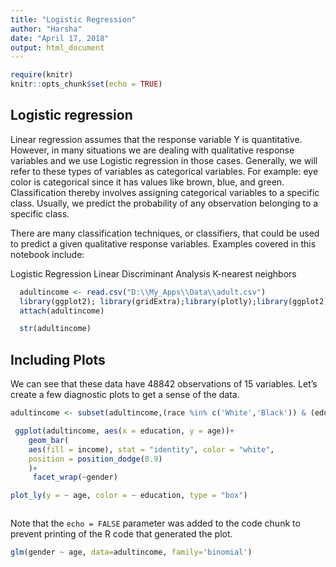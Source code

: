 ---
title: "Logistic Regression"
author: "Harsha"
date: "April 17, 2018"
output: html_document
---

```{r setup, include=FALSE}
require(knitr)
knitr::opts_chunk$set(echo = TRUE)
```

## Logistic regression 

Linear regression  assumes that the response variable Y is quantitative. However, in many situations we are dealing with qualitative response variables and we use Logistic regression in those cases. Generally, we will refer to these types of variables as categorical variables. For example: eye color is categorical since it has values like brown, blue, and green. Classification thereby involves assigning categorical variables to a specific class. Usually, we predict the probability of any observation belonging to a specific class.

There are many classification techniques, or classifiers, that could be used to predict a given qualitative response variables. Examples covered in this notebook include:

Logistic Regression
Linear Discriminant Analysis
K-nearest neighbors

```{r cars, echo = FALSE,warning=FALSE}
  adultincome <- read.csv("D:\\My_Apps\\Data\\adult.csv")
  library(ggplot2); library(gridExtra);library(plotly);library(ggplot2)
  attach(adultincome)  

  str(adultincome)

```

## Including Plots
We can see that these data have 48842 observations of 15 variables. Let's create a few diagnostic plots to get a sense of the data. 

```{r pressure,warning=FALSE}

adultincome <- subset(adultincome,(race %in% c('White','Black')) & (education %in% c('Masters','Bachelors','HS-grad','Assoc-voc','10th')))

 ggplot(adultincome, aes(x = education, y = age))+
    geom_bar(
    aes(fill = income), stat = "identity", color = "white",
    position = position_dodge(0.9)
    )+
     facet_wrap(~gender) 

plot_ly(y = ~ age, color = ~ education, type = "box")



```

Note that the `echo = FALSE` parameter was added to the code chunk to prevent printing of the R code that generated the plot.

```{r,warning=FALSE}
glm(gender ~ age, data=adultincome, family='binomial')
```

